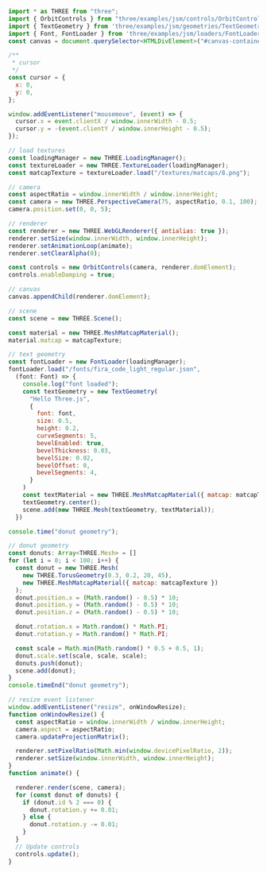 
<Layout title="3D Text - Unoptimized">
  <Example14 title="3D Text" description="Unoptimized" />
  <div class="h-screen overflow-y-scroll rounded-2xl my-10 md:my-20 container max-w-7xl place-self-center">

```javascript
import * as THREE from "three";
import { OrbitControls } from "three/examples/jsm/controls/OrbitControls.js";
import { TextGeometry } from 'three/examples/jsm/geometries/TextGeometry.js';
import { Font, FontLoader } from 'three/examples/jsm/loaders/FontLoader.js';
const canvas = document.querySelector<HTMLDivElement>("#canvas-container")!;

/**
 * cursor
 */
const cursor = {
  x: 0,
  y: 0,
};

window.addEventListener("mousemove", (event) => {
  cursor.x = event.clientX / window.innerWidth - 0.5;
  cursor.y = -(event.clientY / window.innerHeight - 0.5);
});

// load textures
const loadingManager = new THREE.LoadingManager();
const textureLoader = new THREE.TextureLoader(loadingManager);
const matcapTexture = textureLoader.load("/textures/matcaps/8.png");

// camera
const aspectRatio = window.innerWidth / window.innerHeight;
const camera = new THREE.PerspectiveCamera(75, aspectRatio, 0.1, 100);
camera.position.set(0, 0, 5);

// renderer
const renderer = new THREE.WebGLRenderer({ antialias: true });
renderer.setSize(window.innerWidth, window.innerHeight);
renderer.setAnimationLoop(animate);
renderer.setClearAlpha(0);

const controls = new OrbitControls(camera, renderer.domElement);
controls.enableDamping = true;

// canvas
canvas.appendChild(renderer.domElement);

// scene
const scene = new THREE.Scene();

const material = new THREE.MeshMatcapMaterial();
material.matcap = matcapTexture;

// text geometry
const fontLoader = new FontLoader(loadingManager);
fontLoader.load("/fonts/fira_code_light_regular.json",
  (font: Font) => {
    console.log("font loaded");
    const textGeometry = new TextGeometry(
      "Hello Three.js",
      {
        font: font,
        size: 0.5,
        height: 0.2,
        curveSegments: 5,
        bevelEnabled: true,
        bevelThickness: 0.03,
        bevelSize: 0.02,
        bevelOffset: 0,
        bevelSegments: 4,
      }
    )
    const textMaterial = new THREE.MeshMatcapMaterial({ matcap: matcapTexture });
    textGeometry.center();
    scene.add(new THREE.Mesh(textGeometry, textMaterial));
  })

console.time("donut geometry");

// donut geometry
const donuts: Array<THREE.Mesh> = []
for (let i = 0; i < 100; i++) {
  const donut = new THREE.Mesh(
    new THREE.TorusGeometry(0.3, 0.2, 20, 45),
    new THREE.MeshMatcapMaterial({ matcap: matcapTexture })
  );
  donut.position.x = (Math.random() - 0.5) * 10;
  donut.position.y = (Math.random() - 0.5) * 10;
  donut.position.z = (Math.random() - 0.5) * 10;

  donut.rotation.x = Math.random() * Math.PI;
  donut.rotation.y = Math.random() * Math.PI;

  const scale = Math.min(Math.random() * 0.5 + 0.5, 1);
  donut.scale.set(scale, scale, scale);
  donuts.push(donut);
  scene.add(donut);
}
console.timeEnd("donut geometry");

// resize event listener
window.addEventListener("resize", onWindowResize);
function onWindowResize() {
  const aspectRatio = window.innerWidth / window.innerHeight;
  camera.aspect = aspectRatio;
  camera.updateProjectionMatrix();

  renderer.setPixelRatio(Math.min(window.devicePixelRatio, 2));
  renderer.setSize(window.innerWidth, window.innerHeight);
}
function animate() {

  renderer.render(scene, camera);
  for (const donut of donuts) {
    if (donut.id % 2 === 0) {
      donut.rotation.y += 0.01;
    } else {
      donut.rotation.y -= 0.01;
    }
  }
  // Update controls
  controls.update();
}
```

  </div>

</Layout>
